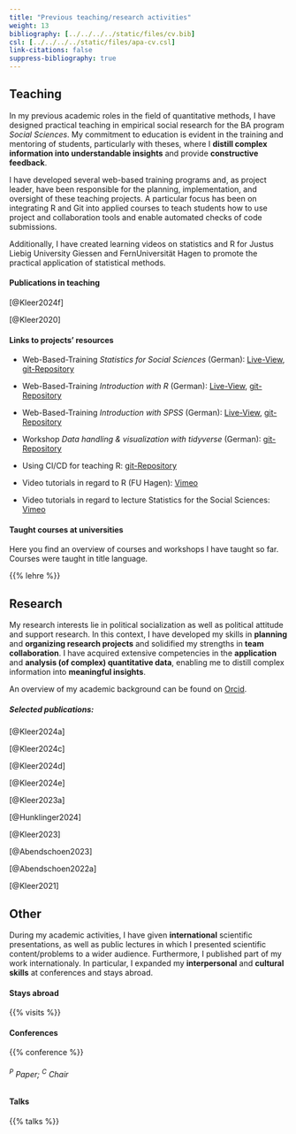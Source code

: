 ```yaml
---
title: "Previous teaching/research activities"
weight: 13
bibliography: [../../../../static/files/cv.bib]
csl: [../../../../static/files/apa-cv.csl]
link-citations: false
suppress-bibliography: true 
---
```


## Teaching 

In my previous academic roles in the field of quantitative methods, I have designed practical teaching in empirical social research for the BA program *Social Sciences*. My commitment to education is evident in the training and mentoring of students, particularly with theses, where I **distill complex information into understandable insights** and provide **constructive feedback**.

I have developed several web-based training programs and, as project leader, have been responsible for the planning, implementation, and oversight of these teaching projects. A particular focus has been on integrating R and Git into applied courses to teach students how to use project and collaboration tools and enable automated checks of code submissions.

Additionally, I have created learning videos on statistics and R for Justus Liebig University Giessen and FernUniversität Hagen to promote the practical application of statistical methods.


#### Publications in teaching
[@Kleer2024f] 

[@Kleer2020]

#### Links to projects' resources

- Web-Based-Training *Statistics for Social Sciences* (German): [Live-View](https://uni-giessen.de/methoden-ifp-stats101), [git-Repository](https://gitlab.ub.uni-giessen.de/methoden-politik/einstieg-in-statistik)

- Web-Based-Training *Introduction with R* (German): [Live-View](https://uni-giessen.de/methoden-ifp-r), [git-Repository](https://gitlab.ub.uni-giessen.de/methoden-politik/einstieg-in-r)

- Web-Based-Training *Introduction with SPSS* (German): [Live-View](https://uni-giessen.de/methoden-ifp-spss), [git-Repository](https://gitlab.ub.uni-giessen.de/methoden-politik/einstieg-in-spss)

- Workshop *Data handling & visualization with tidyverse* (German): [git-Repository](https://gitlab.com/bpkleer/tidyverse-course)

- Using CI/CD for teaching R: [git-Repository](https://gitlab.com/bpkleer/ci-cd-teaching)

- Video tutorials in regard to R (FU Hagen): [Vimeo](https://youtube.com/playlist?list=PL30dYVYYotm_19tT4z3bDcxlzgZzR4Gzp&si=8m2iUi5nun2w54gV)

- Video tutorials in regard to lecture Statistics for the Social Sciences: [Vimeo](https://vimeo.com/channels/1815335)

#### Taught courses at universities
Here you find an overview of courses and workshops I have taught so far. Courses were taught in title language.

{{% lehre %}}  

## Research
My research interests lie in political socialization as well as political attitude and support research. In this context, I have developed my skills in **planning** and **organizing research projects** and solidified my strengths in **team collaboration**. I have acquired extensive competencies in the **application** and **analysis (of complex) quantitative data**, enabling me to distill complex information into **meaningful insights**.

An overview of my academic background can be found on [Orcid](https://orcid.org/0000-0003-1935-387X).


##### Selected publications:

[@Kleer2024a]

[@Kleer2024c]

[@Kleer2024d]

[@Kleer2024e]

[@Kleer2023a]

[@Hunklinger2024]

[@Kleer2023]

[@Abendschoen2023]

[@Abendschoen2022a]

[@Kleer2021]

## Other

During my academic activities, I have given **international** scientific presentations, as well as public lectures in which I presented scientific content/problems to a wider audience. Furthermore, I published part of my work internationaly. In particular, I expanded my **interpersonal** and **cultural skills** at conferences and stays abroad.

#### Stays abroad

{{% visits %}}

#### Conferences

{{% conference %}}
<h6><sup>P</sup> Paper; <sup>C</sup> Chair</h6>

#### Talks

{{% talks %}}

